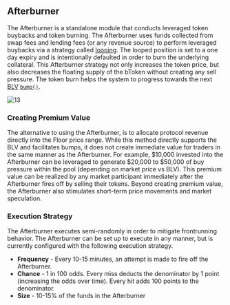 ## Afterburner

The Afterburner is a standalone module that conducts leveraged token buybacks and token burning. The Afterburner uses funds collected from swap fees and lending fees (or any revenue source) to perform leveraged buybacks via a strategy called [looping](lending#looping). The looped position is set to a one day expiry and is intentionally defaulted in order to burn the underlying collateral. This Afterburner strategy not only increases the token price, but also decreases the floating supply of the bToken without creating any sell pressure. The token burn helps the system to progress towards the next [BLV](/concepts/blv) [`bump()`](/concepts/market_making#rebalancing-liquidity).

![13](/assets/13.png)

### Creating Premium Value

The alternative to using the Afterburner, is to allocate protocol revenue directly into the Floor price range. While this method directly supports the BLV and facilitates bumps, it does not create immediate value for traders in the same manner as the Afterburner. For example, $10,000 invested into the Afterburner can be leveraged to generate $20,000 to $50,000 of buy pressure within the pool (depending on market price vs BLV). This premium value can be realized by any market participant immediately after the Afterburner fires off by selling their tokens.  Beyond creating premium value, the Afterburner also stimulates short-term price movements and market speculation.

### Execution Strategy
The Afterburner executes semi-randomly in order to mitigate frontrunning behavior. The Afterburner can be set up to execute in any manner, but is currently configured with the following execution strategy.

- **Frequency** - Every 10-15 minutes, an attempt is made to fire off the Afterburner.
- **Chance** - 1 in 100 odds. Every miss deducts the denominator by 1 point (increasing the odds over time). Every hit adds 100 points to the denominator.
- **Size** - 10-15% of the funds in the Afterburner
